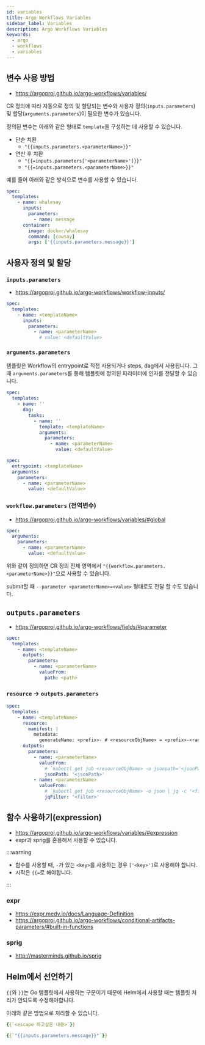 ```yaml
---
id: variables
title: Argo Workflows Variables
sidebar_label: Variables
description: Argo Workflows Variables
keywords:
  - argo
  - workflows
  - variables
---
```


## 변수 사용 방법

- https://argoproj.github.io/argo-workflows/variables/

CR 정의에 따라 자동으로 정의 및 할당되는 변수와 사용자 정의(`inputs.parameters`) 및 할당(`arguments.parameters`)이 필요한 변수가 있습니다.

정의된 변수는 아래와 같은 형태로 `template`을 구성하는 데 사용할 수 있습니다.

- 단순 치환
  - `"{{inputs.parameters.<parameterName>}}"`
- 연산 후 치환
  - `"{{=inputs.parameters['<parameterName>']}}"`
  - `"{{=inputs.parameters.<parameterName>}}"`

예를 들어 아래와 같은 방식으로 변수를 사용할 수 있습니다.

```yaml
spec:
  templates:
    - name: whalesay
      inputs:
        parameters:
          - name: message
      container:
        image: docker/whalesay
        command: [cowsay]
        args: ['{{inputs.parameters.message}}']
```

## 사용자 정의 및 할당

### `inputs.parameters`

- https://argoproj.github.io/argo-workflows/workflow-inputs/

```yaml
spec:
  templates:
    - name: <templateName>
      inputs:
        parameters:
          - name: <parameterName>
            # value: <defaultValue>
```

### `arguments.parameters`

템플릿은 Workflow의 entrypoint로 직접 사용되거나 steps, dag에서 사용됩니다. 그 때 `arguments.parameters`를 통해 템플릿에 정의된 파라미터에 인자를 전달할 수 있습니다.

```yaml title="dag"
spec:
  templates:
    - name: ''
      dag:
        tasks:
          - name: ''
            template: <templateName>
            arguments:
              parameters:
                - name: <parameterName>
                  value: <defaultValue>
```

```yaml title="entrypoint"
spec:
  entrypoint: <templateName>
  arguments:
    parameters:
      - name: <parameterName>
        value: <defaultValue>
```

### `workflow.parameters` (전역변수)

- https://argoproj.github.io/argo-workflows/variables/#global

```yaml
spec:
  arguments:
    parameters:
      - name: <parameterName>
        value: <defaultValue>
```

위와 같이 정의하면 CR 정의 전체 영역에서 `"{{workflow.parameters.<parameterName>}}"`으로 사용할 수 있습니다.

submit할 때 `--parameter <parameterName>=<value>` 형태로도 전달 할 수도 있습니다.

## `outputs.parameters`

- https://argoproj.github.io/argo-workflows/fields/#parameter

```yaml
spec:
  templates:
    - name: <templateName>
      outputs:
        parameters:
          - name: <parameterName>
            valueFrom:
              path: <path>
```

### `resource` -> `outputs.parameters`

```yaml
spec:
  templates:
    - name: <templateName>
      resource:
        manifest: |
          metadata:
            generateName: <prefix>- # <resourceObjName> = <prefix>-<randomString>
      outputs:
        parameters:
          - name: <parameterName>
            valueFrom:
              # `kubectl get job <resourceObjName> -o jsonpath='<jsonPath>'`
              jsonPath: '<jsonPath>'
          - name: <parameterName>
            valueFrom:
              # `kubectl get job <resourceObjName> -o json | jq -c '<filter>'
              jqFilter: '<filter>'
```

## 함수 사용하기(expression)

- https://argoproj.github.io/argo-workflows/variables/#expression
- expr과 sprig를 혼용해서 사용할 수 있습니다.

:::warning

- 함수를 사용할 때, `-`가 있는 `<key>`를 사용하는 경우 `['<key>']`로 사용해야 합니다.
- 시작은 `{{=`로 해야합니다.

:::

### expr

- https://expr.medv.io/docs/Language-Definition
- https://argoproj.github.io/argo-workflows/conditional-artifacts-parameters/#built-in-functions

### sprig

- http://masterminds.github.io/sprig

## Helm에서 선언하기

`{{`와 `}}`는 Go 템플릿에서 사용하는 구문이기 때문에 Helm에서 사용할 때는 템플릿 처리가 안되도록 수정해야합니다.

아래와 같은 방법으로 처리할 수 있습니다.

```yaml
{{`<escape 하고싶은 내용>`}}
```

```yaml
{{`"{{inputs.parameters.message}}"`}}
```
